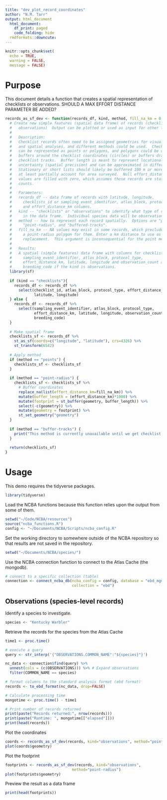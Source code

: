 ```yaml
---
title: "dev_plot_record_coordinates"
author: "N.M. Tarr"
output: html_document
  html_document:
    df_print: paged
    code_folding: hide
  rmdformats::downcute:
---
```

```r
knitr::opts_chunk$set(
  echo = TRUE,
  warning = FALSE,
  message = FALSE)
```

# Purpose
This document details a function that creates a spatial representation of checklists or observations.  SHOULD A MAX EFFORT DISTANCE PARAMETER BE ADDED?
```r
records_as_sf_dev <- function(records_df, kind, method, fill_na_km = 0.1) {
  # Create new simple features (spatial data frame) of records (checklists or 
  #   observations)  Output can be plotted or used as input for other functions.
  # 
  #   Description: 
  #   Checklist records often need to be assigned geometries for visualization
  #   and spatial analyses, and different methods could be used.  Checklists
  #   can be represented as points or polygons, and polygons could be drawn as 
  #   buffers around the checklist coordinates (circles) or buffers drawn around
  #   checklist tracks.  Buffer length is meant to represent locational
  #   uncertainty (spatial precision) and can be approximated in different ways.
  #   Stationary or short lists should likely be buffered 100 m or more to 
  #   at least partially account for area surveyed.  Null effort_distance_km 
  #   values are filled with zero, which assumes those records are stationary 
  #   counts.
  #
  #   Parameters:
  #   records_df -- data frame of records with latitude, longitude, 
  #     checklists_id or sampling_event_identifier, atlas_block, protocol_type,
  #     and effort_distance_km columns.
  #   kind -- "checklists" or "observations" to identify what type of records are
  #     in the data frame.  Individual species data will be observations.
  #   method -- how to represent each record spatially.  Options are "points",
  #     "point-radius", and "buffered-tracks".
  #   fill_na_km -- NA values may exist in some records, which precludes creating
  #     a point-radius polygon for them. Enter a km distance to use as a 
  #     replacement.  This argument is inconsequential for the point method.
  #   
  #   Results:
  #   A spatial (simple features) data frame with columns for checklist_id or 
  #     sampling_event_identifier, atlas_block, protocol_type, 
  #     effort_distance_km, latitude, longitude and observation_count and
  #     breeding_code if the kind is observations.
  library(sf)
  
  if (kind == "checklists"){
    records_df <- records_df %>%
      select(checklist_id, atlas_block, protocol_type, effort_distance_km,
             latitude, longitude)
  } else {
    records_df <- records_df %>%
      select(sampling_event_identifier, atlas_block, protocol_type, 
             effort_distance_km, latitude, longitude, observation_count, 
             breeding_code)
  }
  
  # Make spatial frame
  checklists_sf <- records_df %>%
    st_as_sf(coords=c("longitude", "latitude"), crs=4326) %>%
    st_transform(6542)
  
  # Apply method
  if (method == "points") {
    checklists_sf <- checklists_sf
  }
    
  if (method == "point-radius") {
    checklists_sf <- checklists_sf %>%
      # Buffer coordinates
      replace_na(list(effort_distance_km=fill_na_km)) %>%
      mutate(buffer_length = (effort_distance_km)*1000) %>%
      mutate(footprint = st_buffer(geometry, buffer_length)) %>%
      select(-c(geometry)) %>%
      mutate(geometry = footprint) %>%
      st_set_geometry("geometry")
  }
    
  if (method == "buffer-tracks") {
    print("This method is currently unavailable until we get checklist tracks.")
  }
  
  return(checklists_sf)
}
```


# Usage
This demo requires the tidyverse packages.
```r
library(tidyverse)
```

Load the NCBA functions because this function relies upon the output from some of them.
```r
setwd("~/Code/NCBA/resources")
source("ncba_functions.R")
config <- "~/Documents/NCBA/Scripts/ncba_config.R"
```

Set the working directory to somewhere outside of the NCBA repository so that results are not saved in the repository.
```r
setwd("~/Documents/NCBA/species/")
```

Use the NCBA connection function to connect to the Atlas Cache (the mongodb).
```r
# connect to a specific collection (table)
connection <- connect_ncba_db(ncba_config = config, database = "ebd_mgmt", 
                              collection = "ebd")
```

## Observations (species-level records)
Identify a species to investigate.
```r
species <- "Kentucky Warbler"
```

Retrieve the records for the species from the Atlas Cache
```r
time1 <- proc.time()

# execute a query
query <- str_interp('{"OBSERVATIONS.COMMON_NAME":"${species}"}')

nc_data <- connection$find(query) %>%
  unnest(cols = (c(OBSERVATIONS))) %>% # Expand observations
  filter(COMMON_NAME == species)

# format columns to the standard analysis format (ebd format)
records <- to_ebd_format(nc_data, drop=FALSE)

# Calculate processing time
mongotime <- proc.time() - time1

# Print number of records returned
print(paste("Records returned:", nrow(records)))
print(paste("Runtime: ", mongotime[["elapsed"]]))
print(head(records))
```

Plot the coordinates
```r
coords <- records_as_sf_dev(records, kind="observations", method="points")
plot(coords$geometry)
```

Plot the footprint
```r
footprints <- records_as_sf_dev(records, kind="observations", 
                              method="point-radius")
plot(footprints$geometry)
```

Preview the result as a data frame
```r
print(head(footprints))
```

